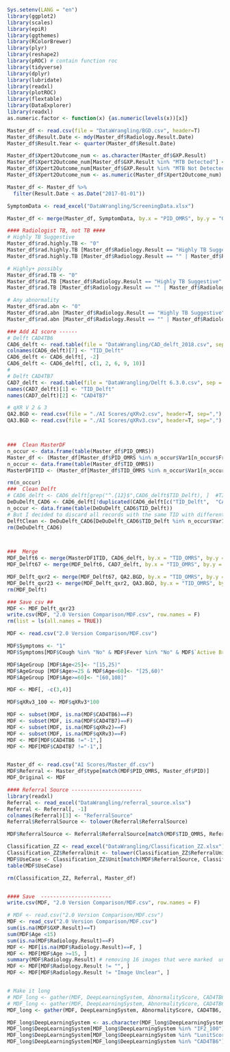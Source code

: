 ```r
Sys.setenv(LANG = "en")
library(ggplot2)
library(scales)
library(epiR)
library(ggthemes)
library(RColorBrewer)
library(plyr)
library(reshape2)
library(pROC) # contain function roc
library(tidyverse)
library(dplyr)
library(lubridate)
library(readxl)
library(plotROC)
library(flextable)
library(DataExplorer)
library(readxl)
as.numeric.factor <- function(x) {as.numeric(levels(x))[x]}

Master_df <- read.csv(file = "DataWrangling/BGD.csv", header=T)
Master_df$Result.Date <- mdy(Master_df$Radiology.Result.Date)
Master_df$Result.Year <- quarter(Master_df$Result.Date)

Master_df$Xpert2Outcome_num <- as.character(Master_df$GXP.Result)
Master_df$Xpert2Outcome_num[Master_df$GXP.Result %in% "MTB Detected"] <- "1"
Master_df$Xpert2Outcome_num[Master_df$GXP.Result %in% "MTB Not Detected"] <- "0"
Master_df$Xpert2Outcome_num <- as.numeric(Master_df$Xpert2Outcome_num)

Master_df <- Master_df %>%
  filter(Result.Date < as.Date("2017-01-01"))

SymptomData <- read_excel("DataWrangling/ScreeningData.xlsx")

Master_df <- merge(Master_df, SymptomData, by.x = "PID_OMRS", by.y = "OpenMRS Identification Number", all.x = TRUE)

#### Radiologist TB, not TB ####
# Highly TB Suggestive 
Master_df$rad.highly.TB <- "0"
Master_df$rad.highly.TB [Master_df$Radiology.Result == "Highly TB Suggestive" ] <- "1"
Master_df$rad.highly.TB [Master_df$Radiology.Result == "" | Master_df$Radiology.Result == "Image Unclear" ] <- "NA"

# Highly+ possibly
Master_df$rad.TB <- "0"
Master_df$rad.TB [Master_df$Radiology.Result == "Highly TB Suggestive" | Master_df$Radiology.Result =="TB Possible Signs" ] <- "1"
Master_df$rad.TB [Master_df$Radiology.Result == "" | Master_df$Radiology.Result == "Image Unclear"] <- "NA"

# Any abnormality
Master_df$rad.abn <- "0"
Master_df$rad.abn [Master_df$Radiology.Result == "Highly TB Suggestive" | Master_df$Radiology.Result =="TB Possible Signs" | Master_df$Radiology.Result == "Non-TB Abnormality"] <- "1"
Master_df$rad.abn [Master_df$Radiology.Result == "" | Master_df$Radiology.Result == "Image Unclear"] <- "NA"

### Add AI score ------
# Delft CAD4TB6
CAD6_delft <- read.table(file = "DataWrangling/CAD_delft_2018.csv", sep = ",", header = T, fill = T)
colnames(CAD6_delft)[7] <- "TID_Delft"
CAD6_delft <- CAD6_delft[, -2]
CAD6_delft <- CAD6_delft[, c(1, 2, 6, 9, 10)]
# 
# Delft CAD4TB7
CAD7_delft <- read.table(file = "DataWrangling/Delft 6.3.0.csv", sep = ",", header = T, fill = T)
names(CAD7_delft)[1] <- "TID_Delft"
names(CAD7_delft)[2] <- "CAD4TB7"

# qXR V 2 & 3
QA2.BGD <- read.csv(file = "./AI Scores/qXRv2.csv", header=T, sep=",")
QA3.BGD <- read.csv(file = "./AI Scores/qXRv3.csv", header=T, sep=",")



###  Clean MasterDF 
n_occur <- data.frame(table(Master_df$PID_OMRS))
Master_df <- (Master_df[Master_df$PID_OMRS %in% n_occur$Var1[n_occur$Freq < 2], ]) # execute to remove the duplicated PID
n_occur <- data.frame(table(Master_df$TID_OMRS))
MasterDF1TID <- (Master_df[Master_df$TID_OMRS %in% n_occur$Var1[n_occur$Freq == 1], ]) # MasterDF1TID is a subset withOUT duplicated TID

rm(n_occur)
###  Clean Delft
# CAD6_delft <- CAD6_delft[grep("^.{12}$",CAD6_delft$TID_Delft), ]  #TID_Delft is
DeDuDelft_CAD6 <- CAD6_delft[!duplicated(CAD6_delft[c("TID_Delft",  "CAD4TB6")]), ]
n_occur <- data.frame(table(DeDuDelft_CAD6$TID_Delft))
# But I decided to discard all records with the same TID with different CAD6 (due to inability to trace the true identify of them). 1857 are removed
DelftClean <- DeDuDelft_CAD6[DeDuDelft_CAD6$TID_Delft %in% n_occur$Var1[n_occur$Freq == 1], ] # A df with just unique TID from Delft that don't have different CAD6 score --> 26051
rm(DeDuDelft_CAD6)



###  Merge 
MDF_Delft6 <- merge(MasterDF1TID, CAD6_delft, by.x = "TID_OMRS", by.y = "TID_Delft")
MDF_Delft67 <- merge(MDF_Delft6, CAD7_delft, by.x = "TID_OMRS", by.y = "TID_Delft")

MDF_Delft_qxr2 <- merge(MDF_Delft67, QA2.BGD, by.x = "TID_OMRS", by.y = "TID")
MDF_Delft_qxr23 <- merge(MDF_Delft_qxr2, QA3.BGD, by.x = "TID_OMRS", by.y = "TID")
rm(MDF_Delft)

### Save csv ##
MDF <- MDF_Delft_qxr23
write.csv(MDF, "2.0 Version Comparison/MDF.csv", row.names = F)
rm(list = ls(all.names = TRUE))

```

```r
MDF <- read.csv("2.0 Version Comparison/MDF.csv")

MDF$Symptoms <- "1"
MDF$Symptoms[MDF$Cough %in% "No" & MDF$Fever %in% "No" & MDF$`Active Breathing Shortness` %in% "No" & MDF$`Weight Loss` %in% "No" & MDF$Haemoptysis %in% "No"] <- "0"

MDF$AgeGroup [MDF$Age<25]<- "[15,25)"
MDF$AgeGroup [MDF$Age>=25 & MDF$Age<60]<- "[25,60)"
MDF$AgeGroup [MDF$Age>=60]<- "[60,108]"

MDF <- MDF[, -c(3,4)]

MDF$qXRv3_100 <- MDF$qXRv3*100

MDF <- subset(MDF, is.na(MDF$CAD4TB6)==F)
MDF <- subset(MDF, is.na(MDF$CAD4TB7)==F)
MDF <- subset(MDF, is.na(MDF$qXRv2)==F)
MDF <- subset(MDF, is.na(MDF$qXRv3)==F)
MDF <- MDF[MDF$CAD4TB6 !="-1",]
MDF <- MDF[MDF$CAD4TB7 !="-1",]


Master_df <- read.csv("AI Scores/Master_df.csv")
MDF$Referral <- Master_df$type[match(MDF$PID_OMRS, Master_df$PID)]
MDF_Original <- MDF

#### Referral Source -----------------------
library(readxl)
Referral <- read_excel("DataWrangling/referral_source.xlsx")
Referral <- Referral[, -1]
colnames(Referral)[3] <- "ReferralSource"
Referral$ReferralSource <- tolower(Referral$ReferralSource)

MDF$ReferralSource <- Referral$ReferralSource[match(MDF$TID_OMRS, Referral$TID_OMRS)]

Classification_ZZ <- read_excel("DataWrangling/Classification_ZZ.xlsx")
Classification_ZZ$ReferralUnit <- tolower(Classification_ZZ$ReferralUnit)
MDF$UseCase <- Classification_ZZ$Unit[match(MDF$ReferralSource, Classification_ZZ$ReferralUnit)]
table(MDF$UseCase)

rm(Classification_ZZ, Referral, Master_df)


#### Save  -----------------------
write.csv(MDF, "2.0 Version Comparison/MDF.csv", row.names = F)

```

```r
# MDF <- read.csv("2.0 Version Comparison/MDF.csv")
MDF <- read_csv("2.0 Version Comparison/MDF.csv")
sum(is.na(MDF$GXP.Result)==T)
sum(MDF$Age <15)
sum(is.na(MDF$Radiology.Result)==F)
MDF <- MDF[is.na(MDF$Radiology.Result)==F, ]
MDF <- MDF[MDF$Age >=15, ]
summary(MDF$Radiology.Result) # removing 16 images that were marked  unclear
MDF <- MDF[MDF$Radiology.Result != "", ]
MDF <- MDF[MDF$Radiology.Result != "Image Unclear", ]


# Make it long
# MDF_long <- gather(MDF, DeepLearningSystem, AbnormalityScore, CAD4TB6, qXRv3_100, IF1_100, IF2_100)
# MDF_long <- gather(MDF, DeepLearningSystem, AbnormalityScore, CAD4TB6, qXRv3_100, LunitScore_100, JF1_100, JF2_100, IF1_100, IF2_100, IF3_100)
MDF_long <- gather(MDF, DeepLearningSystem, AbnormalityScore, CAD4TB6, qXRv3_100, LunitScore_100, JF1_100, IF2_100)

MDF_long$DeepLearningSystem <- as.character(MDF_long$DeepLearningSystem)
MDF_long$DeepLearningSystem[MDF_long$DeepLearningSystem %in% "IF2_100"] <- "InferReadDR"
MDF_long$DeepLearningSystem[MDF_long$DeepLearningSystem %in% "LunitScore_100"] <- "Lunit INSIGHT CXR"
MDF_long$DeepLearningSystem[MDF_long$DeepLearningSystem %in% "CAD4TB6"] <- "CAD4TB"
```

